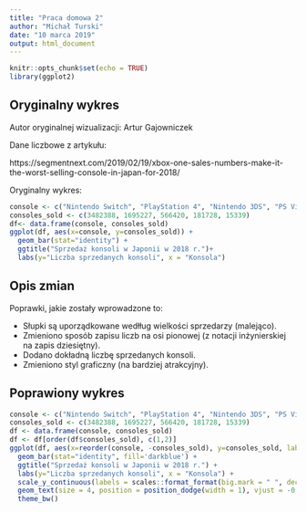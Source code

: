 ```yaml
---
title: "Praca domowa 2"
author: "Michał Turski"
date: "10 marca 2019"
output: html_document
---
```


```r
knitr::opts_chunk$set(echo = TRUE)
library(ggplot2)
```

## Oryginalny wykres
Autor oryginalnej wizualizacji: Artur Gajowniczek

Dane liczbowe z artykułu:

https://segmentnext.com/2019/02/19/xbox-one-sales-numbers-make-it-the-worst-selling-console-in-japan-for-2018/

Oryginalny wykres:

```r
console <- c("Nintendo Switch", "PlayStation 4", "Nintendo 3DS", "PS Vita", "Xbox One")
consoles_sold <- c(3482388, 1695227, 566420, 181728, 15339)
df<- data.frame(console, consoles_sold)
ggplot(df, aes(x=console, y=consoles_sold)) + 
  geom_bar(stat="identity") + 
  ggtitle("Sprzedaż konsoli w Japonii w 2018 r.")+
  labs(y="Liczba sprzedanych konsoli", x = "Konsola")
```

## Opis zmian
Poprawki, jakie zostały wprowadzone to:

* Słupki są uporządkowane wedłług wielkości sprzedarzy (malejąco).
* Zmieniono sposób zapisu liczb na osi pionowej (z notacji inżynierskiej na zapis dziesiętny).
* Dodano dokładną liczbę sprzedanych konsoli.
* Zmieniono styl graficzny (na bardziej atrakcyjny).

## Poprawiony wykres

```r
console <- c("Nintendo Switch", "PlayStation 4", "Nintendo 3DS", "PS Vita", "Xbox One")
consoles_sold <- c(3482388, 1695227, 566420, 181728, 15339)
df <- data.frame(console, consoles_sold)
df <- df[order(df$consoles_sold), c(1,2)]
ggplot(df, aes(x=reorder(console, -consoles_sold), y=consoles_sold, label = consoles_sold)) + 
  geom_bar(stat="identity", fill='darkblue') + 
  ggtitle("Sprzedaż konsoli w Japonii w 2018 r.") +
  labs(y="Liczba sprzedanych konsoli", x = "Konsola") +
  scale_y_continuous(labels = scales::format_format(big.mark = " ", decimal.mark = ",", scientific = FALSE)) +
  geom_text(size = 4, position = position_dodge(width = 1), vjust = -0.4) +
  theme_bw()
```